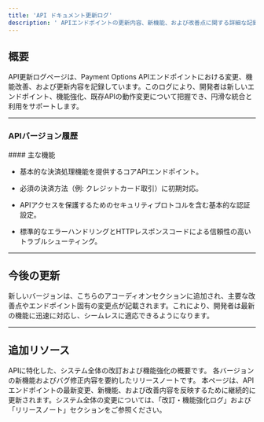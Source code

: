```yaml
---
title: 'API ドキュメント更新ログ'
description: ' APIエンドポイントの更新内容、新機能、および改善点に関する詳細な記録です。'
---
```


## **概要**

 API更新ログページは、Payment Options APIエンドポイントにおける変更、機能改善、および更新内容を記録しています。このログにより、開発者は新しいエンドポイント、機能強化、既存APIの動作変更について把握でき、円滑な統合と利用をサポートします。

***

### **APIバージョン履歴**

<Accordion title="バージョン 1.x - 初回リリース">
  #### 主な機能

  * 基本的な決済処理機能を提供するコアAPIエンドポイント。

  * 必須の決済方法（例: クレジットカード取引）に初期対応。

  * APIアクセスを保護するためのセキュリティプロトコルを含む基本的な認証設定。

  * 標準的なエラーハンドリングとHTTPレスポンスコードによる信頼性の高いトラブルシューティング。
</Accordion>

***

## **今後の更新**

新しいバージョンは、こちらのアコーディオンセクションに追加され、主要な改善点やエンドポイント固有の変更点が記載されます。これにより、開発者は最新の機能に迅速に対応し、シームレスに適応できるようになります。

***

## **追加リソース**

<CardGroup>
  <Card title="改訂・機能強化ログ" icon="chart-line" href="/change-logs/revision-enhancement">
     APIに特化した、システム全体の改訂および機能強化の概要です。
  </Card>

  <Card title="リリースノート" icon="file" href="/change-logs/release-notes">
    各バージョンの新機能およびバグ修正内容を要約したリリースノートです。
  </Card>
</CardGroup>

<Note>
  本ページは、APIエンドポイントの最新変更、新機能、および改善内容を反映するために継続的に更新されます。システム全体の変更については、「改訂・機能強化ログ」および「リリースノート」セクションをご参照ください。
</Note>